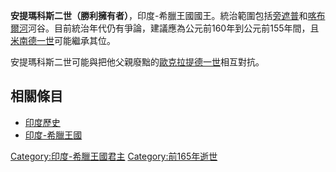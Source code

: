 '''安提瑪科斯二世（勝利擁有者）'''，印度-希臘王國國王。統治範圍包括[[旁遮普|旁遮普]]和[[喀布爾河|喀布爾河]]河谷。目前統治年代仍有爭論，{{tsl|en|Osmund Bopearachchi|}}建議應為公元前160年到公元前155年間，且[[米南德一世|米南德一世]]可能繼承其位。

安提瑪科斯二世可能與把他父親廢黜的[[歐克拉提德一世|歐克拉提德一世]]相互對抗。

==相關條目==
*[[印度歷史|印度歷史]]
*[[印度-希臘王國|印度-希臘王國]]

{{start box}}
{{s-before|[[阿波羅多特斯一世|阿波羅多特斯一世]]}}
{{s-title|[[印度-希臘王國|印度-希臘王國國王]] <br>約前160年－約前155年}}
{{s-after|[[米南德一世|米南德一世]]}}
{{end box}}

{{希臘化時代統治者}}
[[Category:印度-希臘王國君主|Category:印度-希臘王國君主]]
[[Category:前165年逝世|Category:前165年逝世]]